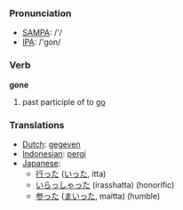 === Pronunciation ===
*[[w:SAMPA|SAMPA]]: /'/
*[[w:IPA|IPA]]: /'gon/

=== Verb ===

'''gone'''

# past participle of to [[go]]

=== Translations ===
*[[Dutch]]: [[gegeven]]
*[[Indonesian]]: [[pergi]]
*[[Japanese]]: 
** [[行った]] ([[いった]], itta)
** [[いらっしゃった]] (irasshatta) (honorific)
** [[参った]] ([[まいった]], maitta) (humble)